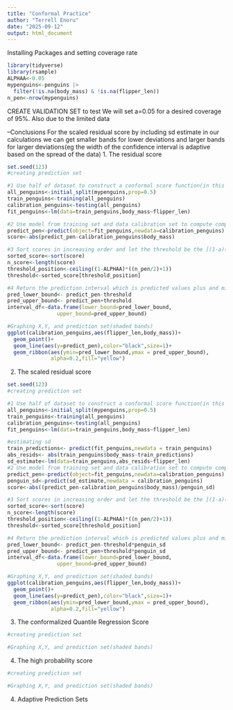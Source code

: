 ```yaml
---
title: "Conformal Practice"
author: "Terrell Enoru"
date: "2025-09-12"
output: html_document
---
```

Installing Packages and setting coverage rate
```r
library(tidyverse)
library(rsample)
ALPHAA<-0.05
mypenguins<-penguins |> 
  filter(!is.na(body_mass) & !is.na(flipper_len))
n_pen<-nrow(mypenguins)
```
CREATE VALIDATION SET to test 
We will set a=0.05 for a desired coverage of 95%. Also due to the limited data

--Conclusions
For the scaled residual score by including sd estimate in our calculations we can get smaller bands for lower deviations and larger bands for larger deviations(eg the width of the confidence interval is adaptive based on the spread of the data)
1. The residual score
```r
set.seed(123)
#creating prediction set

#1 Use half of dataset to construct a conformal score function(in this case the absolute value of the residuals are the score) this is called the training set
all_penguins<-initial_split(mypenguins,prop=0.5)
train_penguins<-training(all_penguins)
calibration_penguins<-testing(all_penguins)
fit_penguins<-lm(data=train_penguins,body_mass~flipper_len)

#2 Use model from training set and data calibration set to compute compute the score(in this case the score is residuals).
predict_pen<-predict(object=fit_penguins,newdata=calibration_penguins)
score<-abs(predict_pen-calibration_penguins$body_mass)

#3 Sort scores in increasing order and let the threshold be the [(1-a)(n/2 +1)]th element in the sorted list(round up because its an index and rounding up keeps coverage gurantee)
sorted_score<-sort(score)
n_score<-length(score)
threshold_position<-ceiling((1-ALPHAA)*((n_pen/2)+1))
threshold<-sorted_score[threshold_position]

#4 Return the prediction interval which is predicted values plus and mines threshold score
pred_lower_bound<- predict_pen-threshold
pred_upper_bound<- predict_pen+threshold
interval_df<-data.frame(lower_bound=pred_lower_bound,
                upper_bound=pred_upper_bound)

#Graphing X,Y, and prediction set(shaded bands)
ggplot(calibration_penguins,aes(flipper_len,body_mass))+
  geom_point()+
  geom_line(aes(y=predict_pen),color="black",size=1)+
  geom_ribbon(aes(ymin=pred_lower_bound,ymax = pred_upper_bound),
              alpha=0.2,fill="yellow")
```

2. The scaled residual score
```r
set.seed(123)
#creating prediction set

#1 Use half of dataset to construct a conformal score function(in this case the absolute value of the residuals are the score) this is called the training set
all_penguins<-initial_split(mypenguins,prop=0.5)
train_penguins<-training(all_penguins)
calibration_penguins<-testing(all_penguins)
fit_penguins<-lm(data=train_penguins,body_mass~flipper_len)

#estimating sd
train_predictions<- predict(fit_penguins,newdata = train_penguins)
abs_resids<- abs(train_penguins$body_mass-train_predictions)
sd_estimate<-lm(data=train_penguins,abs_resids~flipper_len)
#2 Use model from training set and data calibration set to compute compute the score(in this case the score is residuals).
predict_pen<-predict(object=fit_penguins,newdata=calibration_penguins)
penguin_sd<-predict(sd_estimate,newdata = calibration_penguins)
score<-abs((predict_pen-calibration_penguins$body_mass)/penguin_sd)

#3 Sort scores in increasing order and let the threshold be the [(1-a)(n/2 +1)]th element in the sorted list(round up because its an index and rounding up keeps coverage gurantee)
sorted_score<-sort(score)
n_score<-length(score)
threshold_position<-ceiling((1-ALPHAA)*((n_pen/2)+1))
threshold<-sorted_score[threshold_position]

#4 Return the prediction interval which is predicted values plus and mines threshold score
pred_lower_bound<- predict_pen-threshold*penguin_sd
pred_upper_bound<- predict_pen+threshold*penguin_sd
interval_df<-data.frame(lower_bound=pred_lower_bound,
                upper_bound=pred_upper_bound)

#Graphing X,Y, and prediction set(shaded bands)
ggplot(calibration_penguins,aes(flipper_len,body_mass))+
  geom_point()+
  geom_line(aes(y=predict_pen),color="black",size=1)+
  geom_ribbon(aes(ymin=pred_lower_bound,ymax = pred_upper_bound),
              alpha=0.2,fill="yellow")
```

3. The conformalized Quantile Regression Score
```r
#creating prediction set

#Graphing X,Y, and prediction set(shaded bands)

```
4. The high probability score
```r
#creating prediction set

#Graphing X,Y, and prediction set(shaded bands)
```

4. Adaptive Prediction Sets